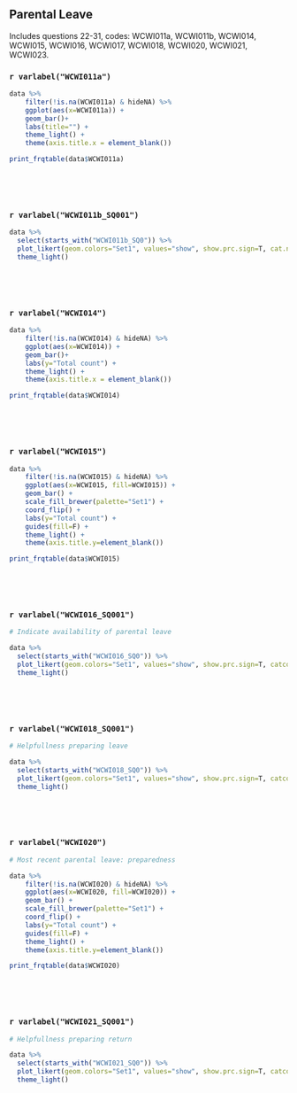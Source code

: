 ## Parental Leave

Includes questions 22-31, codes: WCWI011a, WCWI011b, WCWI014, WCWI015, WCWI016, WCWI017, WCWI018, WCWI020, WCWI021, WCWI023. 


### `r varlabel("WCWI011a")`

```r

data %>% 
    filter(!is.na(WCWI011a) & hideNA) %>% 
    ggplot(aes(x=WCWI011a)) + 
    geom_bar()+ 
    labs(title="") +
    theme_light() +
    theme(axis.title.x = element_blank())
```

```r
print_frqtable(data$WCWI011a) 
```
<p>&nbsp;</p>
<p>&nbsp;</p>



### `r varlabel("WCWI011b_SQ001")`

```r
data %>%
  select(starts_with("WCWI011b_SQ0")) %>%
  plot_likert(geom.colors="Set1", values="show", show.prc.sign=T, cat.neutral = NULL) + 
  theme_light()
```
<p>&nbsp;</p>
<p>&nbsp;</p>


### `r varlabel("WCWI014")`
```r
data %>% 
    filter(!is.na(WCWI014) & hideNA) %>% 
    ggplot(aes(x=WCWI014)) + 
    geom_bar()+ 
    labs(y="Total count") +
    theme_light() +
    theme(axis.title.x = element_blank())
```

```r
print_frqtable(data$WCWI014) 
```
<p>&nbsp;</p>
<p>&nbsp;</p>


### `r varlabel("WCWI015")`
```r
data %>% 
    filter(!is.na(WCWI015) & hideNA) %>% 
    ggplot(aes(x=WCWI015, fill=WCWI015)) + 
    geom_bar() + 
    scale_fill_brewer(palette="Set1") +
    coord_flip() + 
    labs(y="Total count") +
    guides(fill=F) +
    theme_light() +
    theme(axis.title.y=element_blank())
```

```r
print_frqtable(data$WCWI015) 
```
<p>&nbsp;</p>
<p>&nbsp;</p>


### `r varlabel("WCWI016_SQ001")`

```r

# Indicate availability of parental leave  

data %>%
  select(starts_with("WCWI016_SQ0")) %>%
  plot_likert(geom.colors="Set1", values="show", show.prc.sign=T, catcount = 4, cat.neutral = NULL) + 
  theme_light() 

```
<p>&nbsp;</p>
<p>&nbsp;</p>


### `r varlabel("WCWI018_SQ001")`

```r

# Helpfullness preparing leave

data %>%
  select(starts_with("WCWI018_SQ0")) %>%
  plot_likert(geom.colors="Set1", values="show", show.prc.sign=T, catcount = 6, cat.neutral = NULL) + 
  theme_light()

```
<p>&nbsp;</p>
<p>&nbsp;</p>



### `r varlabel("WCWI020")`
```r

# Most recent parental leave: preparedness

data %>% 
    filter(!is.na(WCWI020) & hideNA) %>% 
    ggplot(aes(x=WCWI020, fill=WCWI020)) + 
    geom_bar() + 
    scale_fill_brewer(palette="Set1") +
    coord_flip() + 
    labs(y="Total count") +
    guides(fill=F) +
    theme_light() +
    theme(axis.title.y=element_blank())
```

```r
print_frqtable(data$WCWI020)
```
<p>&nbsp;</p>
<p>&nbsp;</p>



### `r varlabel("WCWI021_SQ001")`

```r

# Helpfullness preparing return

data %>%
  select(starts_with("WCWI021_SQ0")) %>%
  plot_likert(geom.colors="Set1", values="show", show.prc.sign=T, catcount = 4, cat.neutral = NULL) + 
  theme_light()

```
<p>&nbsp;</p>
<p>&nbsp;</p>
